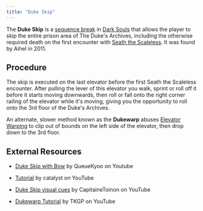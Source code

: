 ```yaml
---
title: "Duke Skip"
---
```


The **Duke Skip** is a [sequence break](/sequence-break) in [Dark Souls](/darksouls) that allows the player to skip the entire prison area of The Duke's Archives, including the otherwise required death on the first encounter with [Seath the Scaleless](https://darksouls.wikidot.com/seath-the-scaleless). It was found by Aihel in 2011.

## Procedure

The skip is executed on the last elevator before the first Seath the Scaleless encounter. After pulling the lever of this elevator you walk, sprint or roll off it before it starts moving downwards, then roll or fall onto the right corner railing of the elevator while it's moving, giving you the opportunity to roll onto the 3rd floor of the Duke's Archives.

An alternate, slower method known as the **Dukewarp** abuses [Elevator Warping](/darksouls/minor-glitcheselevator-warping) to clip out of bounds on the left side of the elevator, then drop down to the 3rd floor.

## External Resources

- [Duke Skip with Bow](https://youtu.be/Zs7m-cXytK0) by QueueKyoo on Youtube

* [Tutorial](https://youtu.be/nrVrBWPllTg) by catalyst on YouTube

- [Duke Skip visual cues](https://www.youtube.com/watch?v=orBTqlP7aSU) by CapitaineToinon on YouTube

* [Dukewarp Tutorial](https://youtu.be/VNNbNvTI50U) by TKGP on YouTube
